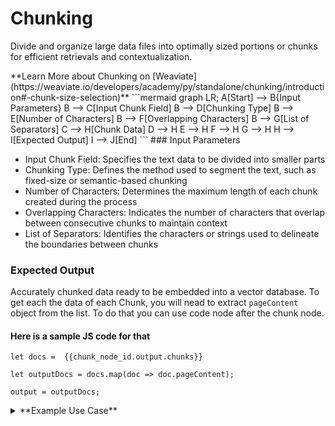 # Chunking

Divide and organize large data files 
into optimally sized portions or chunks for 
efficient retrievals and contextualization.

<Callout emoji="💡">
    **Learn More about Chunking on [Weaviate](https://weaviate.io/developers/academy/py/standalone/chunking/introduction#-chunk-size-selection)**
</Callout>
```mermaid
    graph LR;
    A[Start] --> B{Input Parameters}
    B --> C[Input Chunk Field]
    B --> D[Chunking Type]
    B --> E[Number of Characters]
    B --> F[Overlapping Characters]
    B --> G[List of Separators]
    C --> H[Chunk Data]
    D --> H
    E --> H
    F --> H
    G --> H
    H --> I[Expected Output]
    I --> J[End]
```
### Input Parameters

- Input Chunk Field: Specifies the text data to be divided into smaller parts
- Chunking Type: Defines the method used to segment the text, such as fixed-size or semantic-based chunking
- Number of Characters: Determines the maximum length of each chunk created during the process
- Overlapping Characters:  Indicates the number of characters that overlap between consecutive chunks to maintain context
- List of Separators: Identifies the characters or strings used to delineate the boundaries between chunks

### Expected Output

Accurately chunked data ready to be embedded into a vector database. To get each the data of each Chunk, you will nead to extract `pageContent` object from the list. To do that you can use code node after the chunk node. 

#### Here is a sample JS code for that
```
let docs =  {{chunk_node_id.output.chunks}}

let outputDocs = docs.map(doc => doc.pageContent);

output = outputDocs;
```

<details>
<summary>**Example Use Case**</summary>

In this example workflow of vectorizing text data, text is fed into the chunking node 
which perfoms fixed-size chunking at 500 characters with the amount of character overlap between 
chunks at 5 and the requisites for separating chunks being common sentence-ending punctuation.

![Example Workflow](/assets/chunking-workflow.png)

</details>
